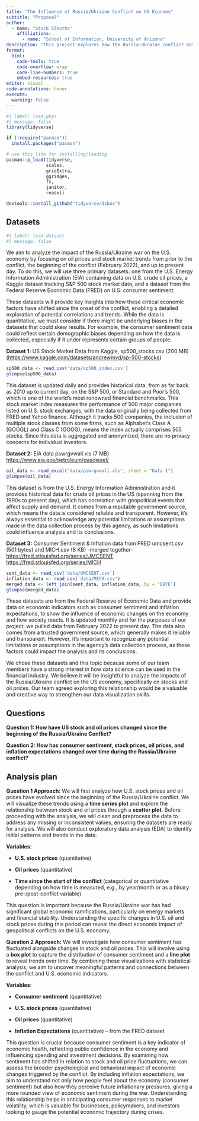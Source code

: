 ```yaml
---
title: "The Influence of Russia/Ukraine Conflict on US Economy"
subtitle: "Proposal"
author: 
  - name: "Stock Sleuths"
    affiliations:
      - name: "School of Information, University of Arizona"
description: "This project explores how the Russia-Ukraine conflict has impacted the U.S. economy, focusing on key indicators like oil prices and stock market trends. By analyzing data from before the conflict, its onset in February 2022, and up to the present, we aim to uncover how economic dynamics have shifted, particularly given the U.S.'s role as a key ally of Ukraine. This analysis will provide insights into the broader economic ripple effects of the conflict, shedding light on how global disruptions influence domestic markets."
format:
  html:
    code-tools: true
    code-overflow: wrap
    code-line-numbers: true
    embed-resources: true
editor: visual
code-annotations: hover
execute:
  warning: false
---
```


```r
#| label: load-pkgs
#| message: false
library(tidyverse)
```

```r
if (!require("pacman")) 
  install.packages("pacman")

# use this line for installing/loading
pacman::p_load(tidyverse,
               scales,
               gridExtra,
               ggridges,
               fs,
               janitor,
               readxl) 

devtools::install_github("tidyverse/dsbox")
```

## Datasets

```r
#| label: load-dataset
#| message: false
```

We aim to analyze the impact of the Russia/Ukraine war on the U.S. economy by focusing on oil prices and stock market trends from prior to the conflict, the beginning of the conflict (February 2022), and up to present day. To do this, we will use three primary datasets: one from the U.S. Energy Information Administration (EIA) containing data on U.S. crude oil prices, a Kaggle dataset tracking S&P 500 stock market data, and a dataset from the Federal Reserve Economic Data (FRED) on U.S. consumer sentiment.

These datasets will provide key insights into how these critical economic factors have shifted since the onset of the conflict, enabling a detailed exploration of potential correlations and trends. While the data is quantitative, we must consider if there might be underlying biases in the datasets that could skew results. For example, the consumer sentiment data could reflect certain demographic biases depending on how the data is collected, especially if it under represents certain groups of people.

**Dataset 1:** US Stock Market Data from Kaggle, sp500_stocks.csv (200 MB)  (<https://www.kaggle.com/datasets/andrewmvd/sp-500-stocks>) 

```r
sp500_data <- read_csv('data/sp500_index.csv')
glimpse(sp500_data)
```

This dataset is updated daily and provides historical data, from as far back as 2010 up to current day, on the S&P 500, or Standard and Poor's 500, which is one of the world's most renowned financial benchmarks. This stock market index measures the performance of 500 major companies listed on U.S. stock exchanges, with the data originally being collected from FRED and Yahoo finance. Although it tracks 500 companies, the inclusion of multiple stock classes from some firms, such as Alphabet's Class A (GOOGL) and Class C (GOOG), means the index actually comprises 505 stocks. Since this data is aggregated and anonymized, there are no privacy concerns for individual investors.

**Dataset 2:** EIA data pswrgvwall.xls (7 MB) <https://www.eia.gov/petroleum/gasdiesel/>

```r
oil_data <- read_excel("data/pswrgvwall.xls", sheet = "Data 1")
glimpse(oil_data)
```

This dataset is from the U.S. Energy Information Administration and it provides historical data for crude oil prices in the US (spanning from the 1990s to present day), which has correlation with geopolitical events that affect supply and demand. It comes from a reputable government source, which means the data is considered reliable and transparent. However, it's always essential to acknowledge any potential limitations or assumptions made in the data collection process by this agency, as such limitations could influence analysis and its conclusions.

**Dataset 3:** Consumer Sentiment & Inflation data from FRED umcsent.csv (501 bytes) and MICH.csv (8 KB) -merged together- <https://fred.stlouisfed.org/series/UMCSENT> <https://fred.stlouisfed.org/series/MICH>

```r
sent_data <- read_csv('data/UMCSENT.csv')
inflation_data <- read_csv('data/MICH.csv')
merged_data <- left_join(sent_data, inflation_data, by = 'DATE')
glimpse(merged_data)
```

These datasets are from the Federal Reserve of Economic Data and provide data on economic indicators such as consumer sentiment and inflation expectations, to show the influence of economic changes on the economy and how society reacts. It is updated monthly and for the purposes of our project, we pulled data from February 2022 to present day. The data also comes from a trusted government source, which generally makes it reliable and transparent. However, it's important to recognize any potential limitations or assumptions in the agency's data collection process, as these factors could impact the analysis and its conclusions.

We chose these datasets and this topic because some of our team members have a strong interest in how data science can be used in the financial industry. We believe it will be insightful to analyze the impacts of the Russia/Ukraine conflict on the US economy, specifically on stocks and oil prices. Our team agreed exploring this relationship would be a valuable and creative way to strengthen our data visualization skills.

## Questions

**Question 1: How have US stock and oil prices changed since the beginning of the Russia/Ukraine Conflict?**

**Question 2: How has consumer sentiment, stock prices, oil prices, and inflation expectations changed over time during the Russia/Ukraine conflict?**

## Analysis plan

**Question 1 Approach:** We will first analyze how U.S. stock prices and oil prices have evolved since the beginning of the Russia/Ukraine conflict. We will visualize these trends using a **time series plot** and explore the relationship between stock and oil prices through a **scatter plot**. Before proceeding with the analysis, we will clean and preprocess the data to address any missing or inconsistent values, ensuring the datasets are ready for analysis. We will also conduct exploratory data analysis (EDA) to identify initial patterns and trends in the data. 

**Variables**:

-   **U.S. stock prices** (quantitative)

-   **Oil prices** (quantitative)

-   **Time since the start of the conflict** (categorical or quantitative depending on how time is measured, e.g., by year/month or as a binary pre-/post-conflict variable)

This question is important because the Russia/Ukraine war has had significant global economic ramifications, particularly on energy markets and financial stability. Understanding the specific changes in U.S. oil and stock prices during this period can reveal the direct economic impact of geopolitical conflicts on the U.S. economy.

**Question 2 Approach:** We will investigate how consumer sentiment has fluctuated alongside changes in stock and oil prices. This will involve using a **box plot** to capture the distribution of consumer sentiment and a **line plot** to reveal trends over time. By combining these visualizations with statistical analysis, we aim to uncover meaningful patterns and connections between the conflict and U.S. economic indicators.

**Variables**:

-   **Consumer sentiment** (quantitative)

-   **U.S. stock prices** (quantitative)

-   **Oil prices** (quantitative)

-   **Inflation Expectations** (quantitative) – from the FRED dataset

This question is crucial because consumer sentiment is a key indicator of economic health, reflecting public confidence in the economy and influencing spending and investment decisions. By examining how sentiment has shifted in relation to stock and oil price fluctuations, we can assess the broader psychological and behavioral impact of economic changes triggered by the conflict. By including inflation expectations, we aim to understand not only how people feel about the economy (consumer sentiment) but also how they perceive future inflationary pressures, giving a more rounded view of economic sentiment during the war. Understanding this relationship helps in anticipating consumer responses to market volatility, which is valuable for businesses, policymakers, and investors looking to gauge the potential economic trajectory during crises.

\
